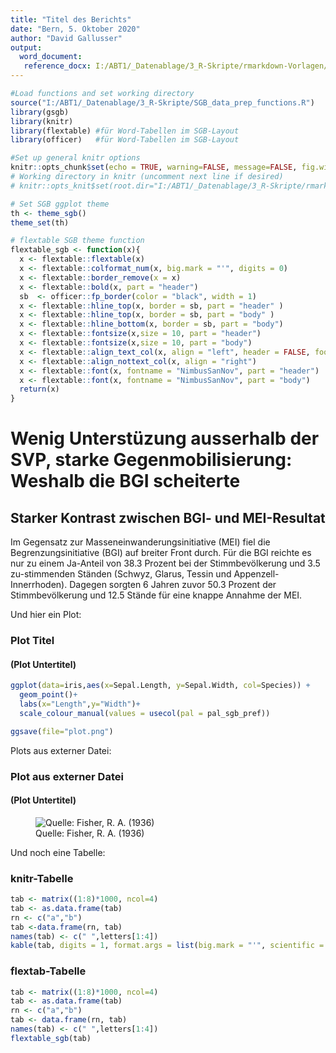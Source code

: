 ```yaml
---
title: "Titel des Berichts"
date: "Bern, 5. Oktober 2020"
author: "David Gallusser"
output: 
  word_document:
   reference_docx: I:/ABT1/_Datenablage/3_R-Skripte/rmarkdown-Vorlagen/reference-sgb.docx
---
```


<!-- # Heading 1 is for section titles -->
<!-- ## Heading 2 is for subsection titles -->
<!-- ### Heading 3 is for figure titles -->
<!-- #### Heading 4 is for figure subtitles -->
<!-- [For Links](http://www.sgb.ch) -->

```r
#Load functions and set working directory
source("I:/ABT1/_Datenablage/3_R-Skripte/SGB_data_prep_functions.R")
library(gsgb)
library(knitr)
library(flextable) #für Word-Tabellen im SGB-Layout
library(officer)   #für Word-Tabellen im SGB-Layout

#Set up general knitr options
knitr::opts_chunk$set(echo = TRUE, warning=FALSE, message=FALSE, fig.width=3.5, fig.height=2.5, dpi=600)
# Working directory in knitr (uncomment next line if desired)
# knitr::opts_knit$set(root.dir="I:/ABT1/_Datenablage/3_R-Skripte/rmarkdown-Vorlagen")

# Set SGB ggplot theme
th <- theme_sgb()
theme_set(th)

# flextable SGB theme function
flextable_sgb <- function(x){
  x <- flextable::flextable(x)
  x <- flextable::colformat_num(x, big.mark = "'", digits = 0)
  x <- flextable::border_remove(x = x) 
  x <- flextable::bold(x, part = "header")
  sb  <- officer::fp_border(color = "black", width = 1)
  x <- flextable::hline_top(x, border = sb, part = "header" )
  x <- flextable::hline_top(x, border = sb, part = "body" )
  x <- flextable::hline_bottom(x, border = sb, part = "body")
  x <- flextable::fontsize(x,size = 10, part = "header")
  x <- flextable::fontsize(x,size = 10, part = "body")
  x <- flextable::align_text_col(x, align = "left", header = FALSE, footer = FALSE)
  x <- flextable::align_nottext_col(x, align = "right")
  x <- flextable::font(x, fontname = "NimbusSanNov", part = "header")
  x <- flextable::font(x, fontname = "NimbusSanNov", part = "body")
  return(x)
}
```

# Wenig Unterstüzung ausserhalb der SVP, starke Gegenmobilisierung: Weshalb die BGI scheiterte

## Starker Kontrast zwischen BGI- und MEI-Resultat

Im Gegensatz zur Masseneinwanderungsinitiative (MEI) fiel die Begrenzungsinitiative (BGI) auf breiter Front durch. Für die BGI reichte es nur zu einem Ja-Anteil von 38.3 Prozent bei der Stimmbevölkerung und 3.5 zu-stimmenden Ständen (Schwyz, Glarus, Tessin und Appenzell-Innerrhoden). Dagegen sorgten 6 Jahren zuvor 50.3 Prozent der Stimmbevölkerung und 12.5 Stände für eine knappe Annahme der MEI. 

Und hier ein Plot: 

### Plot Titel
#### (Plot Untertitel)
```r
ggplot(data=iris,aes(x=Sepal.Length, y=Sepal.Width, col=Species)) + 
  geom_point()+
  labs(x="Length",y="Width")+
  scale_colour_manual(values = usecol(pal = pal_sgb_pref))

ggsave(file="plot.png")
```

Plots aus externer Datei:

### Plot aus externer Datei
#### (Plot Untertitel)
![Quelle: Fisher, R. A. (1936)](plot.png) 

Und noch eine Tabelle:

### knitr-Tabelle
```r
tab <- matrix((1:8)*1000, ncol=4)
tab <- as.data.frame(tab)
rn <- c("a","b")
tab <-data.frame(rn, tab)
names(tab) <- c(" ",letters[1:4])
kable(tab, digits = 1, format.args = list(big.mark = "'", scientific = FALSE))
```


### flextab-Tabelle 
```r
tab <- matrix((1:8)*1000, ncol=4)
tab <- as.data.frame(tab)
rn <- c("a","b")
tab <- data.frame(rn, tab)
names(tab) <- c(" ",letters[1:4])
flextable_sgb(tab)
```
